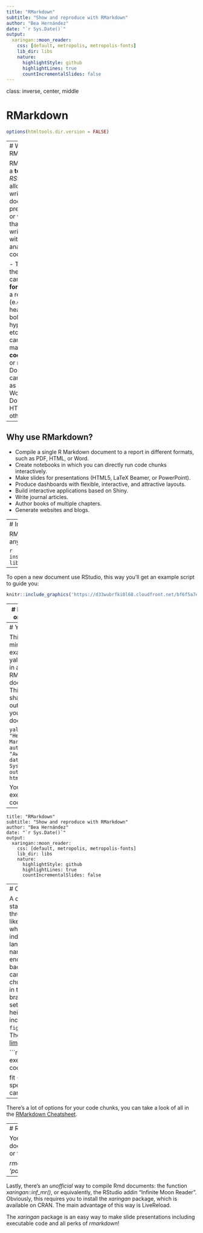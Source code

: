 ```yaml
---
title: "RMarkdown"
subtitle: "Show and reproduce with RMarkdown"
author: "Bea Hernández"
date: "`r Sys.Date()`"
output: 
  xaringan::moon_reader:
    css: [default, metropolis, metropolis-fonts]
    lib_dir: libs
    nature:
      highlightStyle: github
      highlightLines: true
      countIncrementalSlides: false
---
```

class: inverse, center, middle

# RMarkdown

```r
options(htmltools.dir.version = FALSE)
```

---
# What is RMarkdown?

RMarkdown is a **tool** *within RStudio* that allows you to write documents, presentations, or webpages that combine written text with analytical code.

- The text in the document can be **fully formatted** in a report style (e.g., with headers, bolded text, hyperlinks, etc.)
- You can choose to make your **code** visible or not
- Documents can be **output** as PDFs, Word Documents, HTML, and other formats

--

## Why use RMarkdown?

- Compile a single R Markdown document to a report in different formats, such as PDF, HTML, or Word.
- Create notebooks in which you can directly run code chunks interactively.
- Make slides for presentations (HTML5, LaTeX Beamer, or PowerPoint).
- Produce dashboards with flexible, interactive, and attractive layouts.
- Build interactive applications based on Shiny.
- Write journal articles.
- Author books of multiple chapters.
- Generate websites and blogs.

---
# Install and load

RMarkdown is a package like any other so:

```r
install.packages('rmarkdown')
library(rmarkdown)
```

--

To open a new document use RStudio, this way you'll get an example script to guide you:

```r
knitr::include_graphics('https://d33wubrfki0l68.cloudfront.net/bf6f5a7e151b6d29054337f2af2d04b1a8f791ce/3a8c1/articles/images/rmd-new.png')
```

---
# Document orientation

```r
knitr::include_graphics('figs/structure.png')
```

There are three basic components of an R Markdown document: the metadata (YALM), text (Markdown), and code (R).

---
# YALM

This is a minimal example of yalm options in an RMarkdown document. This will shape the outcome of your document.

```yalm
title: "Hello R Markdown"
author: "Awesome Me"
date: "r Sys.Date()"
output: html_document
```

You can even execute R code!

--

```yalm
title: "RMarkdown"
subtitle: "Show and reproduce with RMarkdown"
author: "Bea Hernández"
date: "`r Sys.Date()`"
output: 
  xaringan::moon_reader:
    css: [default, metropolis, metropolis-fonts]
    lib_dir: libs
    nature:
      highlightStyle: github
      highlightLines: true
      countIncrementalSlides: false
```

---
# Code chunks

A code chunk starts with three backticks like ```` ```{r} ```` where r indicates the language name, and ends with three backticks. You can write chunk options in the curly braces (e.g., set the figure height to 5 inches: ```` ```{r, fig.height=5} ````). The code is [not limited to R](https://bookdown.org/yihui/rmarkdown/language-engines.html#language-engines).

```r
# This is an executable code chunk.

fit <- lm(dist ~ speed, data = cars)
fit
```

--

There's a lot of options for your code chunks, you can take a look of all in the [RMarkdown Cheatsheet](https://www.rstudio.com/resources/cheatsheets/#rmarkdown).

---
# Render your document

You can render your document directly on RStudio or from the console typing: 

*rmarkdown::render('foo.Rmd', 'pdf_document')*

--

Lastly, there's an *unofficial* way to compile Rmd documents: the function *xaringan::inf_mr()*, or equivalently, the RStudio addin “Infinite Moon Reader”. Obviously, this requires you to install the *xaringan* package, which is available on CRAN. The main advantage of this way is LiveReload.

The *xaringan* package is an easy way to make slide presentations including executable code and all perks of *rmarkdown*!